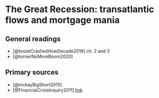 # The Great Recession: transatlantic flows and mortgage mania

## General readings

+ [@toozeCrashedHowDecade2018] ch. 2 and 3
+ [@turnerNoMoreBoom2020]

## Primary sources

<!-- + Not totally sure yet -->
<!-- + Property Ladder season 6 -->
<!-- + Brookings Hamilton project vs IMF or BIS report? -->
+ [@mckayBigShort2015]
+ [@FinancialCrisisInquiry2011] [link](https://www.govinfo.gov/content/pkg/GPO-FCIC/pdf/GPO-FCIC.pdf)